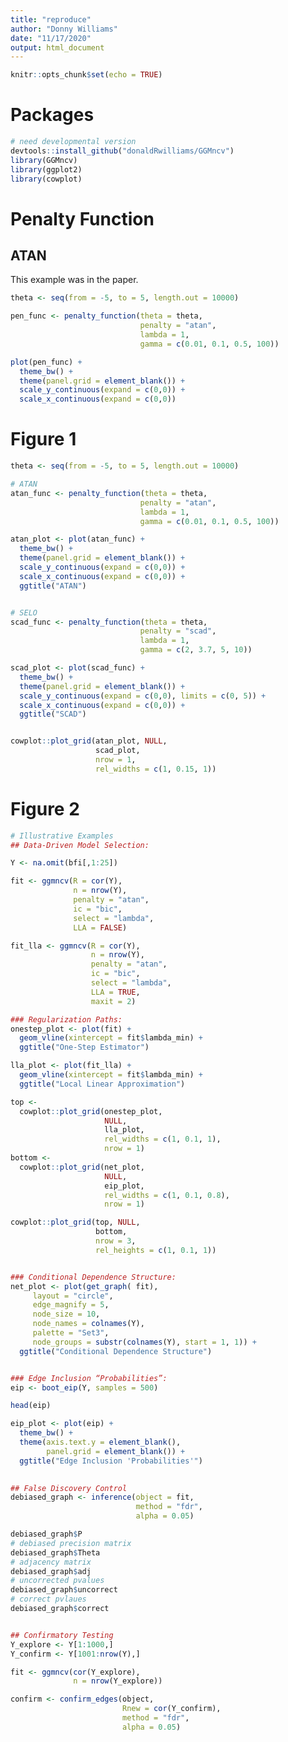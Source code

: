 ```yaml
---
title: "reproduce"
author: "Donny Williams"
date: "11/17/2020"
output: html_document
---
```


```r
knitr::opts_chunk$set(echo = TRUE)
```

# Packages

```r
# need developmental version
devtools::install_github("donaldRwilliams/GGMncv")
library(GGMncv)
library(ggplot2)
library(cowplot)
```


# Penalty Function
## ATAN
This example was in the paper.
```r
theta <- seq(from = -5, to = 5, length.out = 10000)

pen_func <- penalty_function(theta = theta, 
                             penalty = "atan", 
                             lambda = 1, 
                             gamma = c(0.01, 0.1, 0.5, 100))

plot(pen_func) + 
  theme_bw() +
  theme(panel.grid = element_blank()) +
  scale_y_continuous(expand = c(0,0)) +
  scale_x_continuous(expand = c(0,0))
```


# Figure 1
```r
theta <- seq(from = -5, to = 5, length.out = 10000)

# ATAN
atan_func <- penalty_function(theta = theta, 
                             penalty = "atan", 
                             lambda = 1, 
                             gamma = c(0.01, 0.1, 0.5, 100))

atan_plot <- plot(atan_func) + 
  theme_bw() +
  theme(panel.grid = element_blank()) +
  scale_y_continuous(expand = c(0,0)) +
  scale_x_continuous(expand = c(0,0)) +
  ggtitle("ATAN")


# SELO
scad_func <- penalty_function(theta = theta, 
                             penalty = "scad", 
                             lambda = 1, 
                             gamma = c(2, 3.7, 5, 10))

scad_plot <- plot(scad_func) + 
  theme_bw() +
  theme(panel.grid = element_blank()) +
  scale_y_continuous(expand = c(0,0), limits = c(0, 5)) +
  scale_x_continuous(expand = c(0,0)) +
  ggtitle("SCAD")


cowplot::plot_grid(atan_plot, NULL, 
                   scad_plot, 
                   nrow = 1, 
                   rel_widths = c(1, 0.15, 1))


```


# Figure 2
```r
# Illustrative Examples
## Data-Driven Model Selection:

Y <- na.omit(bfi[,1:25])

fit <- ggmncv(R = cor(Y), 
              n = nrow(Y), 
              penalty = "atan", 
              ic = "bic", 
              select = "lambda",
              LLA = FALSE)

fit_lla <- ggmncv(R = cor(Y), 
                  n = nrow(Y), 
                  penalty = "atan", 
                  ic = "bic", 
                  select = "lambda",
                  LLA = TRUE, 
                  maxit = 2)

### Regularization Paths:
onestep_plot <- plot(fit) + 
  geom_vline(xintercept = fit$lambda_min) +
  ggtitle("One-Step Estimator")

lla_plot <- plot(fit_lla) + 
  geom_vline(xintercept = fit$lambda_min) +
  ggtitle("Local Linear Approximation")

top <-
  cowplot::plot_grid(onestep_plot,
                     NULL,
                     lla_plot,
                     rel_widths = c(1, 0.1, 1),
                     nrow = 1)
bottom <-
  cowplot::plot_grid(net_plot,
                     NULL,
                     eip_plot,
                     rel_widths = c(1, 0.1, 0.8),
                     nrow = 1)

cowplot::plot_grid(top, NULL, 
                   bottom, 
                   nrow = 3, 
                   rel_heights = c(1, 0.1, 1))


### Conditional Dependence Structure:
net_plot <- plot(get_graph( fit), 
     layout = "circle", 
     edge_magnify = 5,
     node_size = 10, 
     node_names = colnames(Y),
     palette = "Set3",  
     node_groups = substr(colnames(Y), start = 1, 1)) +
  ggtitle("Conditional Dependence Structure")


### Edge Inclusion “Probabilities”:
eip <- boot_eip(Y, samples = 500)

head(eip)

eip_plot <- plot(eip) + 
  theme_bw() +
  theme(axis.text.y = element_blank(), 
        panel.grid = element_blank()) +
  ggtitle("Edge Inclusion 'Probabilities'")
  

## False Discovery Control
debiased_graph <- inference(object = fit, 
                            method = "fdr", 
                            alpha = 0.05)

debiased_graph$P
# debiased precision matrix
debiased_graph$Theta
# adjacency matrix
debiased_graph$adj
# uncorrected pvalues
debiased_graph$uncorrect
# correct pvlaues
debiased_graph$correct


## Confirmatory Testing
Y_explore <- Y[1:1000,]
Y_confirm <- Y[1001:nrow(Y),]

fit <- ggmncv(cor(Y_explore), 
              n = nrow(Y_explore))

confirm <- confirm_edges(object,
                         Rnew = cor(Y_confirm),
                         method = "fdr",
                         alpha = 0.05)

```
